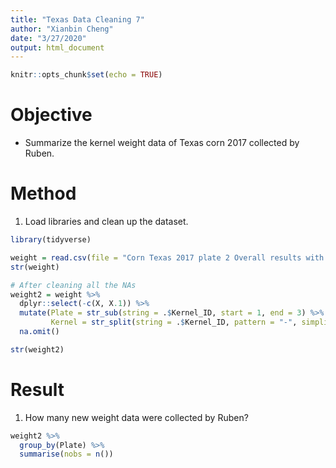 ```yaml
---
title: "Texas Data Cleaning 7"
author: "Xianbin Cheng"
date: "3/27/2020"
output: html_document
---
```


```r
knitr::opts_chunk$set(echo = TRUE)
```

# Objective

  * Summarize the kernel weight data of Texas corn 2017 collected by Ruben.
  
# Method

1. Load libraries and clean up the dataset.

```r
library(tidyverse)
```

```r
weight = read.csv(file = "Corn Texas 2017 plate 2 Overall results with weight.csv", header = TRUE, stringsAsFactors = FALSE)
str(weight)
```

```r
# After cleaning all the NAs
weight2 = weight %>%
  dplyr::select(-c(X, X.1)) %>%
  mutate(Plate = str_sub(string = .$Kernel_ID, start = 1, end = 3) %>% as.numeric(),
         Kernel = str_split(string = .$Kernel_ID, pattern = "-", simplify = TRUE)[,2] %>% as.numeric()) %>%
  na.omit()

str(weight2)
```

# Result

1. How many new weight data were collected by Ruben?

```r
weight2 %>%
  group_by(Plate) %>%
  summarise(nobs = n())
```


